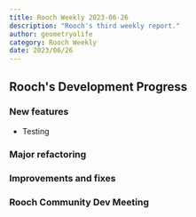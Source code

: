 ```yaml
---
title: Rooch Weekly 2023-06-26
description: "Rooch's third weekly report."
author: geometryolife
category: Rooch Weekly
date: 2023/06/26
---
```



<PostHeader />

## Rooch's Development Progress

### New features

- Testing

### Major refactoring


### Improvements and fixes


### Rooch Community Dev Meeting
